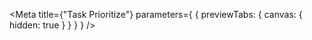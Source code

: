 
<Meta
  title={"Task Prioritize"}
  parameters={
    {
      previewTabs: {
        canvas: {
          hidden: true
        }
      }
    }
  }
/>

<TaskPrioritizeFunctionRootIndex />
